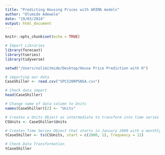 ```yaml
---
title: "Predicting Housing Prices with ARIMA models"
author: "Olumide Adewole"
date: "19/03/2024"
output: html_document
---
```


```r
knitr::opts_chunk$set(echo = TRUE)
```

```r
# Import Libraries
library(forecast)
library(tseries)
library(tidyverse)
```

```r
setwd("/Users/nolimitmide/Desktop/House Price Prediction with R")
```

```r
# importing our data
CaseShiller <- read.csv("SPCS20RPSNSA.csv")

# Check data import
head(CaseShiller)
```

```r
# Change name of data column to Units
names(CaseShiller)[2] <- "Units"

# Creates a Units Object as intermediate to transform into time series
CSUnits <- CaseShiller$Units

# Creates Time Series Object that starts in January 2000 with a monthly frequency
tCaseShiller <- ts(CSUnits, start = c(2000, 1), frequency = 12)

# Check Data Transformation
tCaseShiller
```